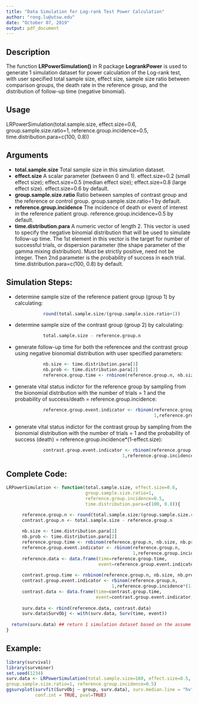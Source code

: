 ```yaml
---
title: "Data Simulation for Log-rank Test Power Calculation"
author: "rong.lu@utsw.edu"
date: "October 07, 2019"
output: pdf_document
---
```


>

## Description

The function **LRPowerSimulation()** in R package **LogrankPower** is used to generate 1 simulation dataset for power calculation of the Log-rank test, with user specified total sample size, effect size, sample size ratio between comparison groups, the death rate in the reference group, and the distribution of follow-up time (negative binomial).

>

## Usage

LRPowerSimulation(total.sample.size, effect.size=0.6, group.sample.size.ratio=1, 
reference.group.incidence=0.5, time.distribution.para=c(100, 0.8))

>

## Arguments

*   **total.sample.size**             Total sample size in this simulation dataset.  
*   **effect.size**                   A scalar parameter (between 0 and 1). effect.size=0.2 (small effect size); effect.size=0.5 (median effect size); effect.size=0.8 (large effect size). effect.size=0.6 by default.  
*   **group.sample.size.ratio**      Ratio between samples of contrast group and the reference or control group. group.sample.size.ratio=1 by default.  
*   **reference.group.incidence**    The incidence of death or event of interest in the reference patient group. reference.group.incidence=0.5 by default.  
*   **time.distribution.para**       A numeric vector of length 2. This vector is used to specify the negative binomial distribution that will be used to simulate follow-up time. The 1st element in this vector is the target for number of successful trials, or dispersion parameter (the shape parameter of the gamma mixing distribution). Must be strictly positive, need not be integer. Then 2nd parameter is the probability of success in each trial. time.distribution.para=c(100, 0.8) by default.  

>

## Simulation Steps:

*   determine sample size of the reference patient group (group 1) by calculating: 
```r
              round(total.sample.size/(group.sample.size.ratio+1))
```

*   determine sample size of the contrast group (group 2) by calculating:
```r
              total.sample.size - reference.group.n
```

*   generate follow-up time for both the referencee and the contrast group using negative bionomial distribution with user specified parameters:
```r
              nb.size <- time.distribution.para[1]
              nb.prob <- time.distribution.para[2]
              reference.group.time <- rnbinom(reference.group.n, nb.size, nb.prob) 
```

*   generate vital status indictor for the reference group by sampling from the bionomial distribution with the number of trials = 1 and the probability of success/death = reference.group.incidence:
```r
              reference.group.event.indicator <- rbinom(reference.group.n, 
                                                        1,reference.group.incidence) 
```

*   generate vital status indictor for the contrast group by sampling from the bionomial distribution with the number of trials = 1 and the probability of success (death) = reference.group.incidence*(1-effect.size):
```r
              contrast.group.event.indicator <- rbinom(reference.group.n, 
                                            1,reference.group.incidence*(1-effect.size))
```

>

## Complete Code:

```r
LRPowerSimulation <- function(total.sample.size, effect.size=0.6, 
                              group.sample.size.ratio=1, 
                              reference.group.incidence=0.5, 
                              time.distribution.para=c(100, 0.8)){

      reference.group.n <- round(total.sample.size/(group.sample.size.ratio+1))
      contrast.group.n <- total.sample.size - reference.group.n
      
      nb.size <- time.distribution.para[1]
      nb.prob <- time.distribution.para[2]
      reference.group.time <- rnbinom(reference.group.n, nb.size, nb.prob) 
      reference.group.event.indicator <- rbinom(reference.group.n, 
                                                1,reference.group.incidence) 
      reference.data <- data.frame(time=reference.group.time, 
                                   event=reference.group.event.indicator, group="group 1")
      
      contrast.group.time <- rnbinom(reference.group.n, nb.size, nb.prob)
      contrast.group.event.indicator <- rbinom(reference.group.n, 
                                        1,reference.group.incidence*(1-effect.size))
      contrast.data <- data.frame(time=contrast.group.time, 
                                  event=contrast.group.event.indicator, group="group 2")
      
      surv.data <- rbind(reference.data, contrast.data)
      surv.data$SurvObj <- with(surv.data, Surv(time, event))
      
  return(surv.data) ## return 1 simulation dataset based on the assume parameters
}
```

>

## Example:

```r
library(survival)
library(survminer)
set.seed(1234)
surv.data <- LRPowerSimulation(total.sample.size=160, effect.size=0.5, 
group.sample.size.ratio=1, reference.group.incidence=0.5)
ggsurvplot(survfit(SurvObj ~ group, surv.data), surv.median.line = "hv", 
           conf.int = TRUE, pval=TRUE)
```
